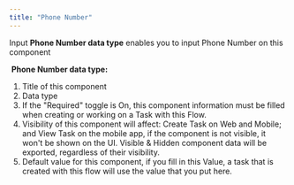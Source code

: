 ```yaml
---
title: "Phone Number"
---
```


Input **Phone Number data type** enables you to input Phone Number on this component

<img src="https://t3837933.p.clickup-attachments.com/t3837933/968e875e-d9a9-4b26-b7a1-a5324b1faccb/image.png" alt="" /> **Phone Number data type:** 
1. Title of this component
2. Data type
3. If the "Required" toggle is On, this component information must be filled when creating or working on a Task with this Flow.
4. Visibility of this component will affect: Create Task on Web and Mobile; and View Task on the mobile app, if the component is not visible, it won't be shown on the UI. Visible & Hidden component data will be exported, regardless of their visibility.
5. Default value for this component, if you fill in this Value, a task that is created with this flow will use the value that you put here.